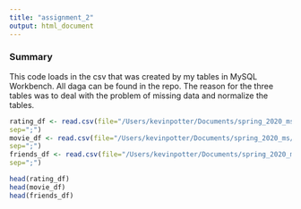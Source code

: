 ```yaml
---
title: "assignment_2"
output: html_document
---
```


### Summary

This code loads in the csv that was created by my tables in MySQL Workbench. All daga can be found in the repo. The reason for the three tables was to deal with the problem of missing data and normalize the tables.

```r
rating_df <- read.csv(file="/Users/kevinpotter/Documents/spring_2020_ms/data_607/data/ratings.csv",
sep=";")
movie_df <- read.csv(file="/Users/kevinpotter/Documents/spring_2020_ms/data_607/data/movies.csv",
sep=";")
friends_df <- read.csv(file="/Users/kevinpotter/Documents/spring_2020_ms/data_607/data/ratings.csv",
sep=";")

head(rating_df)
head(movie_df)
head(friends_df)
```

                 
